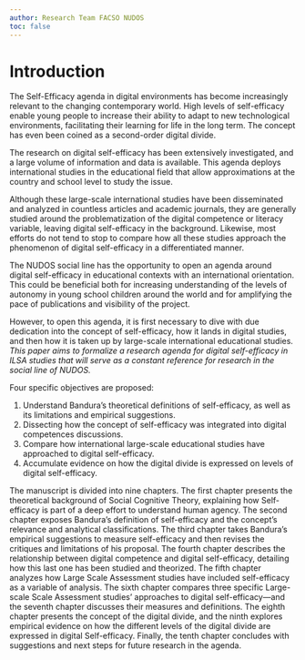 ```yaml
---
author: Research Team FACSO NUDOS
toc: false
---
```


# Introduction {.unnumbered}

The Self-Efficacy agenda in digital environments has become increasingly relevant to the changing contemporary world. High levels of self-efficacy enable young people to increase their ability to adapt to new technological environments, facilitating their learning for life in the long term. The concept has even been coined as a second-order digital divide.

The research on digital self-efficacy has been extensively investigated, and a large volume of information and data is available. This agenda deploys international studies in the educational field that allow approximations at the country and school level to study the issue.

Although these large-scale international studies have been disseminated and analyzed in countless articles and academic journals, they are generally studied around the problematization of the digital competence or literacy variable, leaving digital self-efficacy in the background. Likewise, most efforts do not tend to stop to compare how all these studies approach the phenomenon of digital self-efficacy in a differentiated manner.

The NUDOS social line has the opportunity to open an agenda around digital self-efficacy in educational contexts with an international orientation. This could be beneficial both for increasing understanding of the levels of autonomy in young school children around the world and for amplifying the pace of publications and visibility of the project.

However, to open this agenda, it is first necessary to dive with due dedication into the concept of self-efficacy, how it lands in digital studies, and then how it is taken up by large-scale international educational studies. *This paper aims to formalize a research agenda for digital self-efficacy in ILSA studies that will serve as a constant reference for research in the social line of NUDOS.*

Four specific objectives are proposed:

1.  Understand Bandura's theoretical definitions of self-efficacy, as well as its limitations and empirical suggestions.
2.  Dissecting how the concept of self-efficacy was integrated into digital competences discussions.
3.  Compare how international large-scale educational studies have approached to digital self-efficacy.
4.  Accumulate evidence on how the digital divide is expressed on levels of digital self-efficacy.

The manuscript is divided into nine chapters. The first chapter presents the theoretical background of Social Cognitive Theory, explaining how Self-efficacy is part of a deep effort to understand human agency. The second chapter exposes Bandura's definition of self-efficacy and the concept's relevance and analytical classifications. The third chapter takes Bandura's empirical suggestions to measure self-efficacy and then revises the critiques and limitations of his proposal. The fourth chapter describes the relationship between digital competence and digital self-efficacy, detailing how this last one has been studied and theorized. The fifth chapter analyzes how Large Scale Assessment studies have included self-efficacy as a variable of analysis. The sixth chapter compares three specific Large-scale Scale Assessment studies' approaches to digital self-efficacy---and the seventh chapter discusses their measures and definitions. The eighth chapter presents the concept of the digital divide, and the ninth explores empirical evidence on how the different levels of the digital divide are expressed in digital Self-efficacy. Finally, the tenth chapter concludes with suggestions and next steps for future research in the agenda.
